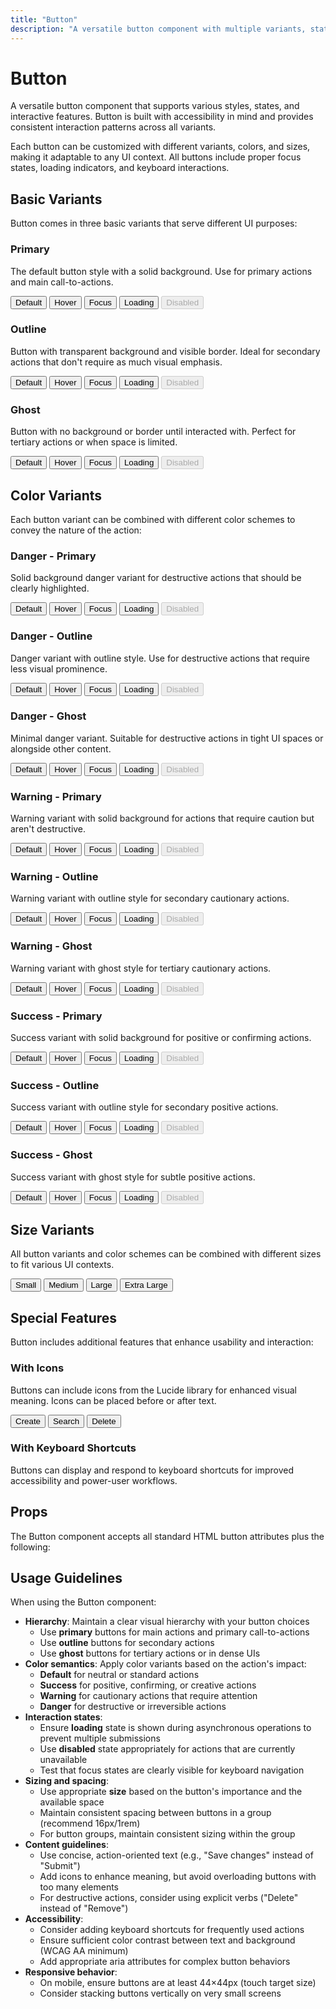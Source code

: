 ```yaml
---
title: "Button"
description: "A versatile button component with multiple variants, states, and sizes"
---
```



# Button

A versatile button component that supports various styles, states, and interactive features. Button is built with accessibility in mind and provides consistent interaction patterns across all variants.

Each button can be customized with different variants, colors, and sizes, making it adaptable to any UI context. All buttons include proper focus states, loading indicators, and keyboard interactions.

## Basic Variants

Button comes in three basic variants that serve different UI purposes:

### Primary

The default button style with a solid background. Use for primary actions and main call-to-actions.

<RenderComponentWithSnippet>
  <div className="flex flex-wrap items-center gap-4">
    <Button>Default</Button>
    <Button className="!bg-accent-12/90">Hover</Button>
    <Button className="!ring-4 !ring-gray-7">Focus</Button>
    <Button loading>Loading</Button>
    <Button disabled>Disabled</Button>
  </div>
</RenderComponentWithSnippet>

### Outline

Button with transparent background and visible border. Ideal for secondary actions that don't require as much visual emphasis.

<RenderComponentWithSnippet>
  <div className="flex flex-wrap items-center gap-4">
    <Button variant="outline">Default</Button>
    <Button variant="outline" className="!bg-grayA-2">
      Hover
    </Button>
    <Button
      variant="outline"
      className="!ring-4 !ring-gray-7 !border-grayA-12"
    >
      Focus
    </Button>
    <Button variant="outline" loading>
      Loading
    </Button>
    <Button variant="outline" disabled>
      Disabled
    </Button>
  </div>
</RenderComponentWithSnippet>

### Ghost

Button with no background or border until interacted with. Perfect for tertiary actions or when space is limited.

<RenderComponentWithSnippet>
  <div className="flex flex-wrap items-center gap-4">
    <Button variant="ghost">Default</Button>
    <Button variant="ghost" className="!bg-grayA-4">
      Hover
    </Button>
    <Button
      variant="ghost"
      className="!ring-4 !ring-gray-7 !border-grayA-12"
    >
      Focus
    </Button>
    <Button variant="ghost" loading>
      Loading
    </Button>
    <Button variant="ghost" disabled>
      Disabled
    </Button>
  </div>
</RenderComponentWithSnippet>

## Color Variants

Each button variant can be combined with different color schemes to convey the nature of the action:

### Danger - Primary

Solid background danger variant for destructive actions that should be clearly highlighted.

<RenderComponentWithSnippet>
  <div className="flex flex-wrap items-center gap-4">
    <Button variant="primary" color="danger">
      Default
    </Button>
    <Button variant="primary" color="danger" className="!bg-error-10">
      Hover
    </Button>
    <Button
      variant="primary"
      color="danger"
      className="!ring-4 !ring-error-7 !border-error-11"
    >
      Focus
    </Button>
    <Button variant="primary" color="danger" loading>
      Loading
    </Button>
    <Button variant="primary" color="danger" disabled>
      Disabled
    </Button>
  </div>
</RenderComponentWithSnippet>

### Danger - Outline

Danger variant with outline style. Use for destructive actions that require less visual prominence.

<RenderComponentWithSnippet>
  <div className="flex flex-wrap items-center gap-4">
    <Button variant="outline" color="danger">
      Default
    </Button>
    <Button variant="outline" color="danger" className="!bg-grayA-2">
      Hover
    </Button>
    <Button
      variant="outline"
      color="danger"
      className="!ring-4 !ring-error-7 !border-error-11"
    >
      Focus
    </Button>
    <Button variant="outline" color="danger" loading>
      Loading
    </Button>
    <Button variant="outline" color="danger" disabled>
      Disabled
    </Button>
  </div>
</RenderComponentWithSnippet>

### Danger - Ghost

Minimal danger variant. Suitable for destructive actions in tight UI spaces or alongside other content.

<RenderComponentWithSnippet>
  <div className="flex flex-wrap items-center gap-4">
    <Button variant="ghost" color="danger">
      Default
    </Button>
    <Button variant="ghost" color="danger" className="!bg-error-3">
      Hover
    </Button>
    <Button
      variant="ghost"
      color="danger"
      className="!ring-4 !ring-error-7 !border-error-11"
    >
      Focus
    </Button>
    <Button variant="ghost" color="danger" loading>
      Loading
    </Button>
    <Button variant="ghost" color="danger" disabled>
      Disabled
    </Button>
  </div>
</RenderComponentWithSnippet>

### Warning - Primary

Warning variant with solid background for actions that require caution but aren't destructive.

<RenderComponentWithSnippet>
  <div className="flex flex-wrap items-center gap-4">
    <Button variant="primary" color="warning">
      Default
    </Button>
    <Button
      variant="primary"
      color="warning"
      className="!bg-warning-8/90"
    >
      Hover
    </Button>
    <Button
      variant="primary"
      color="warning"
      className="!ring-4 !ring-warning-6 !border-warning-11"
    >
      Focus
    </Button>
    <Button variant="primary" color="warning" loading>
      Loading
    </Button>
    <Button variant="primary" color="warning" disabled>
      Disabled
    </Button>
  </div>
</RenderComponentWithSnippet>

### Warning - Outline

Warning variant with outline style for secondary cautionary actions.

<RenderComponentWithSnippet>
  <div className="flex flex-wrap items-center gap-4">
    <Button variant="outline" color="warning">
      Default
    </Button>
    <Button variant="outline" color="warning" className="!bg-grayA-2">
      Hover
    </Button>
    <Button
      variant="outline"
      color="warning"
      className="!ring-4 !ring-warning-6 !border-warning-11"
    >
      Focus
    </Button>
    <Button variant="outline" color="warning" loading>
      Loading
    </Button>
    <Button variant="outline" color="warning" disabled>
      Disabled
    </Button>
  </div>
</RenderComponentWithSnippet>

### Warning - Ghost

Warning variant with ghost style for tertiary cautionary actions.

<RenderComponentWithSnippet>
  <div className="flex flex-wrap items-center gap-4">
    <Button variant="ghost" color="warning">
      Default
    </Button>
    <Button variant="ghost" color="warning" className="!bg-warning-3">
      Hover
    </Button>
    <Button
      variant="ghost"
      color="warning"
      className="!ring-4 !ring-warning-6 !border-warning-11"
    >
      Focus
    </Button>
    <Button variant="ghost" color="warning" loading>
      Loading
    </Button>
    <Button variant="ghost" color="warning" disabled>
      Disabled
    </Button>
  </div>
</RenderComponentWithSnippet>

### Success - Primary

Success variant with solid background for positive or confirming actions.

<RenderComponentWithSnippet>
  <div className="flex flex-wrap items-center gap-4">
    <Button variant="primary" color="success">
      Default
    </Button>
    <Button
      variant="primary"
      color="success"
      className="!bg-success-9/90"
    >
      Hover
    </Button>
    <Button
      variant="primary"
      color="success"
      className="!ring-4 !ring-success-6 !border-success-11"
    >
      Focus
    </Button>
    <Button variant="primary" color="success" loading>
      Loading
    </Button>
    <Button variant="primary" color="success" disabled>
      Disabled
    </Button>
  </div>
</RenderComponentWithSnippet>

### Success - Outline

Success variant with outline style for secondary positive actions.

<RenderComponentWithSnippet>
  <div className="flex flex-wrap items-center gap-4">
    <Button variant="outline" color="success">
      Default
    </Button>
    <Button variant="outline" color="success" className="!bg-grayA-2">
      Hover
    </Button>
    <Button
      variant="outline"
      color="success"
      className="!ring-4 !ring-success-6 !border-success-11"
    >
      Focus
    </Button>
    <Button variant="outline" color="success" loading>
      Loading
    </Button>
    <Button variant="outline" color="success" disabled>
      Disabled
    </Button>
  </div>
</RenderComponentWithSnippet>

### Success - Ghost

Success variant with ghost style for subtle positive actions.

<RenderComponentWithSnippet>
  <div className="flex flex-wrap items-center gap-4">
    <Button variant="ghost" color="success">
      Default
    </Button>
    <Button variant="ghost" color="success" className="!bg-success-3">
      Hover
    </Button>
    <Button
      variant="ghost"
      color="success"
      className="!ring-4 !ring-success-6 !border-success-11"
    >
      Focus
    </Button>
    <Button variant="ghost" color="success" loading>
      Loading
    </Button>
    <Button variant="ghost" color="success" disabled>
      Disabled
    </Button>
  </div>
</RenderComponentWithSnippet>

## Size Variants

All button variants and color schemes can be combined with different sizes to fit various UI contexts.

<RenderComponentWithSnippet>
  <div className="flex flex-wrap items-center gap-4">
    <Button size="sm">Small</Button>
    <Button size="md">Medium</Button>
    <Button size="lg">Large</Button>
    <Button size="xlg">Extra Large</Button>
  </div>
</RenderComponentWithSnippet>

## Special Features

Button includes additional features that enhance usability and interaction:

### With Icons

Buttons can include icons from the Lucide library for enhanced visual meaning. Icons can be placed before or after text.

<RenderComponentWithSnippet>
  <div className="flex flex-wrap items-center gap-4">
    <Button>
      <span>Create</span>
      <PlusIcon />
    </Button>
    <Button variant="outline">
      <SearchIcon />
      <span>Search</span>
    </Button>
    <Button variant="ghost" color="danger">
      <TrashIcon />
      <span>Delete</span>
    </Button>
  </div>
</RenderComponentWithSnippet>

### With Keyboard Shortcuts

Buttons can display and respond to keyboard shortcuts for improved accessibility and power-user workflows.

<ButtonWithKeyboardShortcut />

## Props

The Button component accepts all standard HTML button attributes plus the following:

<AutoTypeTable
  name="ButtonProps"
  path="../../internal/ui/src/components/button.tsx"
/>

## Usage Guidelines

When using the Button component:

- **Hierarchy**: Maintain a clear visual hierarchy with your button choices
  - Use **primary** buttons for main actions and primary call-to-actions
  - Use **outline** buttons for secondary actions
  - Use **ghost** buttons for tertiary actions or in dense UIs
- **Color semantics**: Apply color variants based on the action's impact:
  - **Default** for neutral or standard actions
  - **Success** for positive, confirming, or creative actions
  - **Warning** for cautionary actions that require attention
  - **Danger** for destructive or irreversible actions
- **Interaction states**:
  - Ensure **loading** state is shown during asynchronous operations to prevent multiple submissions
  - Use **disabled** state appropriately for actions that are currently unavailable
  - Test that focus states are clearly visible for keyboard navigation
- **Sizing and spacing**:
  - Use appropriate **size** based on the button's importance and the available space
  - Maintain consistent spacing between buttons in a group (recommend 16px/1rem)
  - For button groups, maintain consistent sizing within the group
- **Content guidelines**:
  - Use concise, action-oriented text (e.g., "Save changes" instead of "Submit")
  - Add icons to enhance meaning, but avoid overloading buttons with too many elements
  - For destructive actions, consider using explicit verbs ("Delete" instead of "Remove")
- **Accessibility**:
  - Consider adding keyboard shortcuts for frequently used actions
  - Ensure sufficient color contrast between text and background (WCAG AA minimum)
  - Add appropriate aria attributes for complex button behaviors
- **Responsive behavior**:
  - On mobile, ensure buttons are at least 44×44px (touch target size)
  - Consider stacking buttons vertically on very small screens
